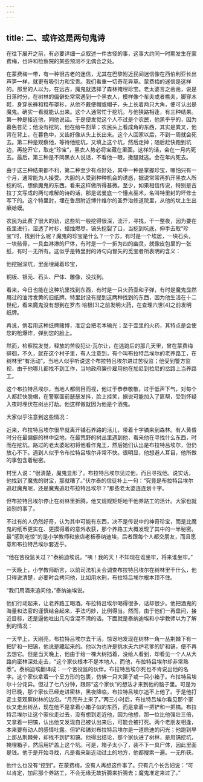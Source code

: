 ```yaml
---
---
---
```

title: 二、或许这是两句鬼诗
---




在往下展开之前，有必要详细一点叙述一件古怪的事，这事大约同一时期发生在蒙费梅，也许和检察院的某些预测不无偶合之处。

在蒙费梅一带，有一种很古老的迷信，尤其在巴黎附近民间迷信像在西伯利亚长出芦笋一样，就更有吸引力和宝贵。我们看重一切奇花异草。蒙费梅的迷信是这样的。那里的人以为，在远古，魔鬼就选择了森林掩埋珍宝。老太婆言之凿凿，说是日落时分，在树林的偏僻处常常遇到一个黑衣人，模样像个车夫或者樵夫，脚穿木鞋，身穿长裤和粗布罩衫，从他不戴便帽或帽子，头上长着两只大角，便可认出是魔鬼。确实一看就能认出来。这个人通常忙于挖坑。与他狭路相逢，有三种结果。第一种是接近他，同他说话。于是便发觉这个人不过是个农民，他黑乎乎的，因为暮色苍茫；他没有挖坑，他在给牛割草；农民头上看成角的东西，其实是粪叉，他背在背上，在暮色中，叉齿好像从头上长出来。这个人回家以后，不到一周就会死去。第二种是观察他，等待他挖坑，又填上这个坑，然后走掉；随后赶快跑到坑边，再挖开它，取走“珍宝”，黑衣人势必将宝藏在里面。这样的话，会在一月内死去。最后，第三种是不同黑衣人说话，不看他一眼，撒腿就逃。会在年内死去。

由于这三种结果都不利，第二种至少有点好处，其中一种是掌握珍宝，哪怕只有一个月，通常能为人接受。大胆的人受到种种机会的诱惑，据说常常再扒开黑衣人所挖的坑，想偷魔鬼的东西。看来这样做所得甚微。至少，如果相信传说，特别是古拉丁文写成的两句难解的诗的话，那是诺曼底一个懂点巫术，名叫特里封的坏修士写下的。这个特里封，埋在鲁昂附近博什维尔的圣乔治修道院里，从他的坟上生出癞蛤蟆。

农民为此费了很大的劲，这些坑一般挖得很深，流汗，寻找，干一整夜，因为要在夜里进行，湿透了衬衫，蜡烛燃尽，镐头挖裂了口，当挖到坑底，伸手去取“珍宝”时，找到什么呢？魔鬼的珍宝是什么？一个苏，有时是一个埃居，一块石头，一块骸骨，一具血淋淋的尸体，有时是一个一折为四的幽灵，就像皮包里的一张纸，有时一无所有。这似乎是特里封的诗句向冒失的觅宝者所表明的含义：


他挖掘深坑，里面埋藏着珍宝，

铜板、银元、石头、尸体、雕像，没找到。


看来，今日也能在这种坑里找到东西，有时是一只火药壶和子弹，有时是魔鬼显然用过的油污发黄的旧纸牌。特里封没有提到这两种找到的东西，因为他生活在十二世纪，看来魔鬼没有想到在罗杰·培根[3]之前发明火药，在查理六世[4]之前发明纸牌。

再说，倘若用这种纸牌赌博，准定会把老本输光；至于壶里的火药，其特点是会使您的枪爆炸，弹到您的脸上。

然而，检察院发觉，释放的苦役犯让·瓦尔让，在逃跑后的那几天里，曾在蒙费梅徘徊，不久，就在这个村子里，有人注意到，有个叫布拉特吕埃尔的老养路工，在树林里“有活动”。当地人似乎听说这个布拉特吕埃尔进过苦役监；他受到警方监视，由于他哪儿都找不到工作，当地政府廉价雇用他在加尼到拉尼的岔路上当养路工。

这个布拉特吕埃尔，当地人都侧目而视，他过于恭恭敬敬，过于低声下气，对每个人都赶快脱帽，在警察面前瑟瑟发抖，脸上挂笑，据说可能加入了匪帮，受到怀疑入夜时埋伏在树丛打劫。他这样做就因为他是个酒鬼。

大家似乎注意到这些情况：

近来，布拉特吕埃尔很早就离开铺石养路的活儿，带着十字镐来到森林。有人黄昏时分在最偏僻的林中空地，在最荒野的树丛里遇到他，看来他在寻找什么东西，时而在挖坑。路过的老太婆起初将他看作鬼王，然后她们认出是布拉特吕埃尔，但仍放心不下。遇到人似乎令布拉特吕埃尔非常不快。很明显，他想避人耳目，他所做的事包含着秘密。

村里人说：“很清楚，魔鬼显形了。布拉特吕埃尔见过他，而且寻找他。说实话，他找到了魔鬼的财宝，那就糟了。”伏尔泰的信徒补上一句：“究竟是布拉特吕埃尔追赶魔鬼呢，还是魔鬼追赶布拉特吕埃尔？”那些老太婆连连划十字。

但布拉特吕埃尔停止在树林里折腾，他又规规矩矩地干他养路工的活计。大家也就谈别的事了。

不过有的人仍然好奇，认为其中可能有东西，决不是传说中的神奇珍宝，而是比魔鬼的纸币更实在、更摸得着的意外收获，那个养路工大概发现了其中的一半秘密。最“感到吃惊”的是小学教师和旅店老板泰纳迪埃，后者跟每个人都交朋友，而且愿意和布拉特吕埃尔套近乎。

“他在苦役监关过？”泰纳迪埃说。“咦！我的天！不知现在谁坐牢，将来谁坐牢。”

一天晚上，小学教师断言，以前司法机关会调查布拉特吕埃尔在树林里干什么，他只得说清楚，必要时会拷问他，比如用水刑，布拉特吕埃尔根本顶不住。

“我们用酒来追问他，”泰纳迪埃说。

他们行动起来，让老养路工喝酒。布拉特吕埃尔喝得很多，话却很少。他把酒鬼的海量和法官的谨慎结合起来，手法巧妙，比例得当。然而，由于他们一再盘问，接近目标，还是逼他吐出几句含混不清的话。下面就是泰纳迪埃和小学教师以为了解到的情况：

一天早上，天刚亮，布拉特吕埃尔去干活，惊讶地发现在树林一角一丛荆棘下有一把铲和一把镐，他说是藏起来的。他以为也许是挑水夫六炉老爹的铲和镐，便不再去想它。但是当天晚上，他由于给一棵大树挡着，没给人看到，却看见一个人从大路向密林深处走去，“这个家伙根本不是本地人，而他，布拉特吕埃尔却非常熟悉”。泰纳迪埃翻译成：一个苦役监的伙伴。布拉特吕埃尔死也不肯说出他的名字。这个家伙拿着一个呈方形的包裹，仿佛一只大匣子或一只小箱子。布拉特吕埃尔十分诧异。但过了七八分钟，跟踪“这个家伙”的想法才来到他的脑子里。可是为时已晚，那个家伙已经走进密林，黑夜降临，布拉特吕埃尔追不上他了。于是他打定主意观察树林的边沿。“月亮升上来了。”两三小时后，布拉特吕埃尔看见那个家伙又走出树丛，现在他不是拿着小箱子似的东西，而是拿着一把铲和一把镐。布拉特吕埃尔让这个家伙走过去，没有想到走近他，因为他想，那一位比他强壮三倍，又拿着一把镐，认出他又发现自己被认出来后，可能会被打死。两个老朋友相逢，本来要有动人的感情吐露。但铲和镐对布拉特吕埃尔是一道启迪的闪光；他跑到早上那丛荆棘旁，却找不到铲和镐。他得出结论，那个家伙进了树林，是用镐挖坑，掩埋箱子，然后用铲盖上这个坑。可是，箱子太小了，装不下一具尸体，因此里面是钱。他于是开始寻找，凡是看来新近动过土的地方，他都搜索一遍。一无所获。

他什么也没有“挖到”。在蒙费梅，没有人再想这件事了。只有几个长舌妇说：“可以肯定，加尼那个养路工，不会无缘无故折腾来折腾去；魔鬼准定来过了。”